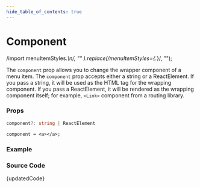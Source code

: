 ```yaml
---
hide_table_of_contents: true
---
```



# Component

  /import menuItemStyles.*\n/,
  ""
).replace(/menuItemStyles={.*}/, "");

The `component` prop allows you to change the wrapper component of a menu item. The `component` prop accepts either a string or a ReactElement. If you pass a string, it will be used as the HTML tag for the wrapping component. If you pass a ReactElement, it will be rendered as the wrapping component itself; for example, `<Link>` component from a routing library.

### Props

```ts noCopy
component?: string | ReactElement
```

```tsx noCopy title='Default Value'
component = <a></a>;
```

### Example

<BrowserWindow url="/horizontal-menu/menu-item/component">
  <Provider>
    <Component />
  </Provider>
</BrowserWindow>

### Source Code

<TsToJsCodeSnippet>{updatedCode}</TsToJsCodeSnippet>
